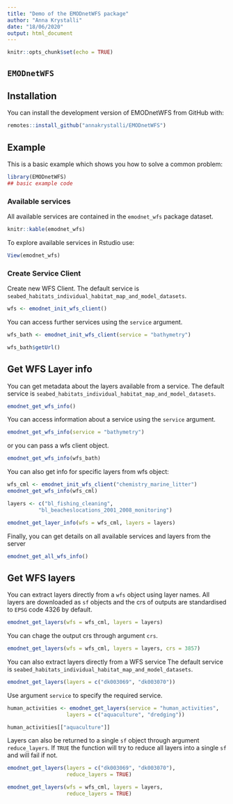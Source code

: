 ```yaml
---
title: "Demo of the EMODnetWFS package"
author: "Anna Krystalli"
date: "18/06/2020"
output: html_document
---
```


```r
knitr::opts_chunk$set(echo = TRUE)
```


## `EMODnetWFS`


## Installation

You can install the development version of EMODnetWFS from GitHub with:

``` r
remotes::install_github("annakrystalli/EMODnetWFS")
```

## Example

This is a basic example which shows you how to solve a common problem:

```r
library(EMODnetWFS)
## basic example code
```

### Available services

All available services are contained in the `emodnet_wfs` package dataset.


```r
knitr::kable(emodnet_wfs)
```

To explore available services in Rstudio use:
```r
View(emodnet_wfs)
```

### Create Service Client

Create new WFS Client. The default service is `seabed_habitats_individual_habitat_map_and_model_datasets`.

```r
wfs <- emodnet_init_wfs_client()

```

You can access further services using the `service` argument. 

```r

wfs_bath <- emodnet_init_wfs_client(service = "bathymetry")

wfs_bath$getUrl()
```

## Get WFS Layer info

You can get metadata about the layers available from a service. The default service is `seabed_habitats_individual_habitat_map_and_model_datasets`.

```r
emodnet_get_wfs_info()
```

You can access information about a service using the `service` argument.

```r
emodnet_get_wfs_info(service = "bathymetry")
```

or you can pass a wfs client object.

```r
emodnet_get_wfs_info(wfs_bath)
```

You can also get info for specific layers from wfs object:

```r
wfs_cml <- emodnet_init_wfs_client("chemistry_marine_litter")
emodnet_get_wfs_info(wfs_cml)

layers <- c("bl_fishing_cleaning",
          "bl_beacheslocations_2001_2008_monitoring")

emodnet_get_layer_info(wfs = wfs_cml, layers = layers)
```


Finally, you can get details on all available services and layers from the server

```r
emodnet_get_all_wfs_info()
```


## Get WFS layers

You can extract layers directly from a `wfs` object using layer names. All layers are downloaded as `sf` objects and the crs of outputs are standardised to `EPSG` code 4326 by default.

```r
emodnet_get_layers(wfs = wfs_cml, layers = layers)
```

You can chage the output crs through argument `crs`.

```r
emodnet_get_layers(wfs = wfs_cml, layers = layers, crs = 3857)

```


You can also extract layers directly from a WFS service The default service is `seabed_habitats_individual_habitat_map_and_model_datasets`.

```r
emodnet_get_layers(layers = c("dk003069", "dk003070"))

```

Use argument `service` to specify the required service.
```r

human_activities <- emodnet_get_layers(service = "human_activities", 
                   layers = c("aquaculture", "dredging"))

human_activities[["aquaculture"]]
```


Layers can also be returned to a single `sf` object through argument `reduce_layers`.  If `TRUE` the function will try to reduce all layers into a single `sf` and will fail if not.

```r
emodnet_get_layers(layers = c("dk003069", "dk003070"), 
                   reduce_layers = TRUE)
```

 
```r
emodnet_get_layers(wfs = wfs_cml, layers = layers,
                   reduce_layers = TRUE)
```
